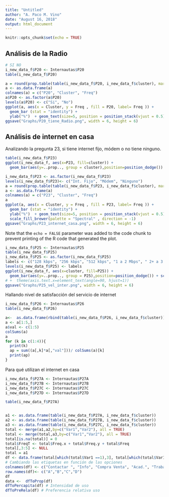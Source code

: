 ```yaml
---
title: "Untitled"
author: "A. Paco M. Vino"
date: "August 16, 2018"
output: html_document
---
```


```r
knitr::opts_chunk$set(echo = TRUE)
```

## Análisis de la Radio 

```r
# SI NO 
i_new_data_f$P20 <- Internautas$P20
table(i_new_data_f$P20)

a = round(prop.table(table(i_new_data_f$P20, i_new_data_f$cluster), margin =2),2) 
a <- as.data.frame(a)
colnames(a) = c("P20", "Cluster", "Freq")
a$P20 <- as.factor(a$P20)
levels(a$P20) <- c("Si", "No")
ggplot(a, aes(x = Cluster, y = Freq , fill = P20, label= Freq )) + 
  geom_bar (stat = "identity") +  
  ylab("%")  + geom_text(size=5, position = position_stack(vjust = 0.5)) + scale_fill_brewer(palette = "BuGn", direction = -1)
ggsave("Graphs/P20_tiene_Radio.png", width = 6, height = 6)


```

## Análisis de internet en casa 
 Analizando la pregunta 23, si tiene internet fijo, módem o no tiene ninguno.  


```r
table(i_new_data_f$P23)
ggplot(i_new_data_f, aes(x=P23, fill=cluster)) + 
  geom_bar(aes(y=..prop.., group = cluster),position=position_dodge())

i_new_data_f$P23 <- as.factor(i_new_data_f$P23)
levels(i_new_data_f$P23)<- c("Int. Fijo", "Módem", "Ninguno")
a = round(prop.table(table(i_new_data_f$P23, i_new_data_f$cluster), margin =2),2) 
a <- as.data.frame(a)
colnames(a) = c("P23", "Cluster", "Freq")
a
ggplot(a, aes(x = Cluster, y = Freq , fill = P23, label= Freq )) + 
  geom_bar (stat = "identity") +  
  ylab("%")  + geom_text(size=5, position = position_stack(vjust = 0.5)) + 
  scale_fill_brewer(palette = "Spectral" , direction = -1) 
ggsave("Graphs/P23_internet_casa.png", width = 6, height = 6)

```

Note that the `echo = FALSE` parameter was added to the code chunk to prevent printing of the R code that generated the plot.
```r

i_new_data_f$P25 <- Internautas$P25
table(i_new_data_f$P25)
i_new_data_f$P25 <- as.factor(i_new_data_f$P25)
labels <- c("128 kbps", "256 kbps", "512 kbps", "1 a 2 Mbps", " 2+ a 3 Mbps",  "3+ Mbps", "NS/NR" )
levels(i_new_data_f$P25) <- labels
ggplot(i_new_data_f, aes(x=cluster, fill=P25)) + 
  geom_bar(aes(y=..prop.., group = P25),position=position_dodge()) + scale_fill_brewer(palette = "Spectral" , direction = 1)  
# +  theme(axis.text.x=element_text(angle=90, hjust=1))
ggsave("Graphs/P25_vel_inter.png", width = 6, height = 6)


```

Hallando nivel de satisfacción del servicio de internet 
```r
i_new_data_f$P26 <- Internautas$P26
table(i_new_data_f$P26)

a<-  as.data.frame(rbind(table(i_new_data_f$P26, i_new_data_f$cluster)))
a <- a[1:5,]
a$val <- c(1:5)
colSums(a)  
a
for (k in c(1:4)){
  print(k)
  ap = sum((a[,k]*a[,"val"]))/ colSums(a)[k]
  print(ap)
}
```

Para qué utilizan el internet en casa
```r
i_new_data_f$P27A <- Internautas$P27A
i_new_data_f$P27B <- Internautas$P27B
i_new_data_f$P27C <- Internautas$P27C
i_new_data_f$P27D <- Internautas$P27D

table(i_new_data_f$P27A)


a1 <- as.data.frame(table(i_new_data_f$P27A, i_new_data_f$cluster))
a2 <- as.data.frame(table(i_new_data_f$P27B, i_new_data_f$cluster))
a3 <- as.data.frame(table(i_new_data_f$P27C, i_new_data_f$cluster))
total <- merge(a1,a2,by=c("Var1","Var2"), all = TRUE) 
total <- merge(total,a3,by=c("Var1","Var2"), all = TRUE)
total[is.na(total)] = 0
total$FreqT <- total$Freq.x + total$Freq.y + total$Freq
total[,3:5] <- NULL
total = a1
df <- data.frame(total[which(total$Var1 ==1),3], total[which(total$Var1 ==2),3], total[which(total$Var1 ==3),3], total[which(total$Var1 ==4),3], total[which(total$Var1 ==5),3], total[which(total$Var1 ==6),3], total[which(total$Var1 ==7),3], total[which(total$Var1 ==8),3], total[which(total$Var1 ==9),3] , total[which(total$Var1 ==10),3], total[which(total$Var1 ==11),3], total[which(total$Var1 ==12),3] )
# Cambiando las etiquetas en función de las opciones 
colnames(df) <- c("Contactar ", "Info", "Compra Venta", "Acad.", "Trabajo", "Noticias", "Descargar", "Jugar", "Multimedia", "RRSS", "E-mail", "Otro" )
row.names(df)<- c("A","B","C","D") 
df 
data <-  dfToProp(df)
dfToPercapita(df) # Intensidad de uso 
dfToPreRela(df) # Preferencia relativa uso

```


